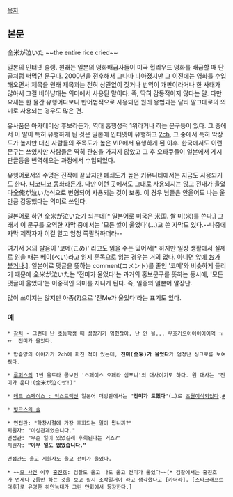 [[목차]]

== 본문 ==
全米が泣いた
~~the entire rice cried~~

일본의 인터넷 슬랭. 원래는 일본의 영화배급사들이 미국 헐리우드 영화를 배급할 때 단골처럼 써먹던 문구다. 2000년을 전후해서 그나마 나아졌지만 그 이전에는 영화를 수입해오면서 제목을 원래 제목과는 전혀 상관없이 짓거나 번역이 개판이라거나 한 사태가 많아서 그걸 비아냥대는 의미에서 사용된 말이다. 즉, 딱히 감동적이지 않다는 말. 다만 요새는 한 물간 유행어다보니 반어법적으로 사용되던 원래 용법과는 달리 말그대로의 의미로 사용되는 경우도 많은 편.

유사품은 아카데미상 후보라든가, 역대 흥행성적 1위라거나 하는 문구등이 있다. 그 중에서 이 말이 특히 유행하게 된 것은 일본에 인터넷이 유행하고 [[2ch]], 그 중에서 특히 막장도가 높지만 대신 사람들의 주목도가 높은 VIP에서 유행하게 된 이후. 한국에서도 이런 문구는 쓰였지만 사람들은 딱히 관심을 가지지 않았고 그 후 오타쿠들이 일본에서 게시판글등을 번역해오는 과정에서 수입되었다.

유행어로서의 수명은 진작에 끝났지만 폐쇄도가 높은 커뮤니티에서는 지금도 사용되기도 한다. [[니코니코 동화]]라든가. 다만 이런 곳에서도 그대로 사용되지는 않고 전내가 울었다全俺が泣いた식으로 변형되어 사용되는 것이 보통. 이 경우 남들은 안울어도 나는 울만큼 감동했다는 의미로 쓰인다.

일본어로 하면 全米が泣いた가 되는데[* 일본어로 미국은 米国. 쌀 미(米)를 쓴다.] 그래서 이 문구를 오역한 자막 중에서는 '모든 쌀이 울었다'(...)고 쓴 자막도 있다.--나중에 자막 제작자가 이걸 알고 엄청 쪽팔려하더라--

여기서 米의 발음이 '코메(こめ)' 라고도 읽을 수는 있어서[* 하지만 일상 생활에서 실제로 읽을 때는 베이(べい)라고 읽지 훈독으로 읽는 경우는 거의 없다. 아니면 [[오코메탈|앞에 お가 붙거나]].], 일본어로 댓글을 뜻하는 comment(コメント)를 줄인 '코메'와 비슷하게 들리기 때문에 全米が泣いた는 '전미가 울었다'는 과거의 홍보문구를 뜻하는 동시에, '모든 댓글이 울었다'는 이중적인 의미를 지니게 된다. 즉, 일종의 일본어 말장난.

많이 쓰이지는 않지만 아종(?)으로 '전Me가 울었다'라는 표기도 있다.

=== 예 ===
 * [[참치]] - 그런데 난 초등학생 때 성장기가 멈췄잖아. 난 안 될... 우흐거으어어어어어억 ㅠㅠ  전미가 울었다.

 * 밥솥양의 이야기가 2ch에 퍼진 적이 있는데, '''전미(全米)가 울었다'''가 엄청난 싱크로를 보여줬다.

 * [[루퍼스]]의 1번 울트라 콤보인 '스페이스 오페라 심포니'의 대사이기도 하다. 원 대사는 "전미가 운다!(全米が泣くぜ!)"

 * [[데드 스페이스 : 익스트랙션]] 일본어 더빙판에서는 '''"전미가 토했다"'''(…)로 [[초월이식]]되었다.[http://www.4gamer.net/games/076/G007680/20091005034/ #]

 * [[빙크스의 술]]

 * 면접관: "학창시절에 가장 후회되는 일이 뭡니까?"
 지원자: "이성관계였습니다."
 면접관: "무슨 일이 있었길래 후회된다는 거죠?"
 지원자: '''"아무 일도 없었습니다."'''

 면접관도 울고 지원자도 울고 전미가 울었다.

 * ~~[[스타크래프트 승부조작스캔들|모 사건]] 이후 [[홍진호]]: 검찰도 울고 나도 울고 전미가 울었다~~[* 검찰에서는 홍진호가 언제나 2등만 하는 것을 보고 필시 조작일거야 라고 생각했다고 [카더라]. [스타크래프트덕후]로 유명한 하얀늑대가 그린 만화에서 등장한다.]
